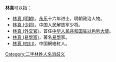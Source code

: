 '''林真'''可以指：
* [[林真_(明朝)|林真 (明朝)]]，[[永乐|永乐]]十六年进士，明朝政治人物。
* [[林真_(少将)|林真 (少将)]]，中国人民解放军少将。
* [[林真_(外交官)|林真 (外交官)]]，首任[[中国驻以色列大使列表|中华人民共和国驻以色列大使]]。
* [[林真_(易學家)|林真 (易學家)]]，著名[[易學|易學]]家。
* [[林真_(四川)|林真 (四川)]]，中国網絡紅人。
{{disambig}}

[[Category:二字林姓人名消歧义|Category:二字林姓人名消歧义]]